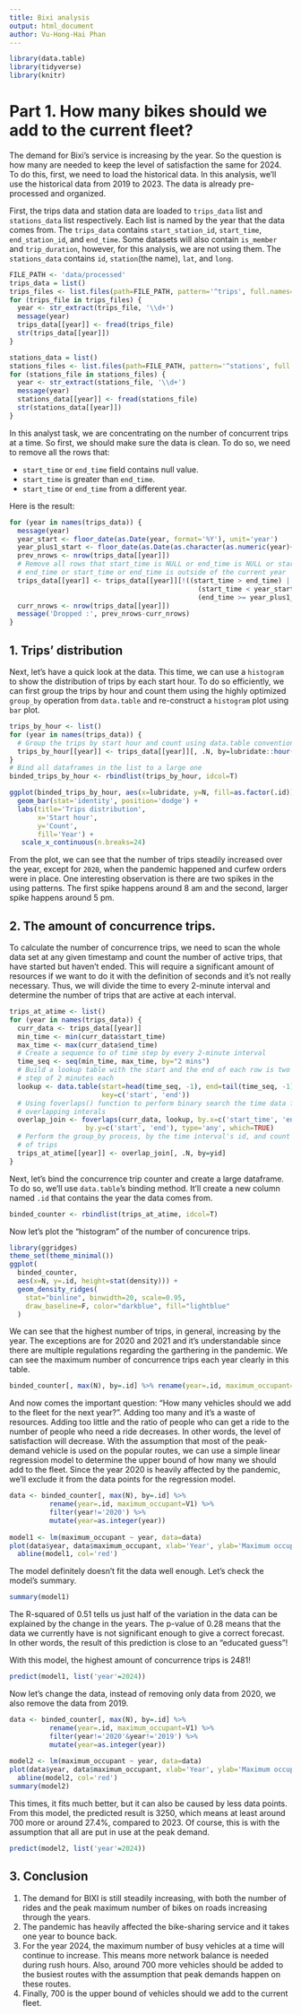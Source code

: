 ```yaml
---
title: Bixi analysis
output: html_document
author: Vu-Hong-Hai Phan
---
```


```r
library(data.table)
library(tidyverse)
library(knitr)
```

# Part 1. How many bikes should we add to the current fleet?

The demand for Bixi's service is increasing by the year. So the question is how many are needed to keep the level of satisfaction the same for 2024. To do this, first, we need to load the historical data. In this analysis, we'll use the historical data from 2019 to 2023. The data is already pre-processed and organized.

First, the trips data and station data are loaded to `trips_data` list and `stations_data` list respectively. Each list is named by the year that the data comes from. The `trips_data` contains `start_station_id`, `start_time`, `end_station_id`, and `end_time`. Some datasets will also contain `is_member` and `trip_duration`, however, for this analysis, we are not using them. The `stations_data` contains `id`, `station`(the name), `lat`, and `long`.

```r
FILE_PATH <- 'data/processed'
trips_data = list()
trips_files <- list.files(path=FILE_PATH, pattern='^trips', full.names=T)
for (trips_file in trips_files) {
  year <- str_extract(trips_file, '\\d+')
  message(year)
  trips_data[[year]] <- fread(trips_file)
  str(trips_data[[year]])
}
```

```r
stations_data = list()
stations_files <- list.files(path=FILE_PATH, pattern='^stations', full.names=T)
for (stations_file in stations_files) {
  year <- str_extract(stations_file, '\\d+')
  message(year)
  stations_data[[year]] <- fread(stations_file)
  str(stations_data[[year]])
}
```

In this analyst task, we are concentrating on the number of concurrent trips at a time. So first, we should make sure the data is clean. To do so, we need to remove all the rows that:

-   `start_time` or `end_time` field contains null value.
-   `start_time` is greater than `end_time`.
-   `start_time` or `end_time` from a different year.

Here is the result:

```r
for (year in names(trips_data)) {
  message(year)
  year_start <- floor_date(as.Date(year, format='%Y'), unit='year')
  year_plus1_start <- floor_date(as.Date(as.character(as.numeric(year)+1), format='%Y'), unit='year')
  prev_nrows <- nrow(trips_data[[year]])
  # Remove all rows that start_time is NULL or end_time is NULL or start_time >
  # end_time or start_time or end_time is outside of the current year
  trips_data[[year]] <- trips_data[[year]][!((start_time > end_time) |
                                               (start_time < year_start) |
                                               (end_time >= year_plus1_start))]
  curr_nrows <- nrow(trips_data[[year]])
  message('Dropped :', prev_nrows-curr_nrows)
}
```

## 1. Trips' distribution

Next, let's have a quick look at the data. This time, we can use a `histogram` to show the distribution of trips by each start hour. To do so efficiently, we can first group the trips by hour and count them using the highly optimized `group_by` operation from `data.table` and re-construct a `histogram` plot using `bar` plot.

```r
trips_by_hour <- list()
for (year in names(trips_data)) {
  # Group the trips by start hour and count using data.table convention
  trips_by_hour[[year]] <- trips_data[[year]][, .N, by=lubridate::hour(start_time)]
}
# Bind all dataframes in the list to a large one
binded_trips_by_hour <- rbindlist(trips_by_hour, idcol=T)
```

```r
ggplot(binded_trips_by_hour, aes(x=lubridate, y=N, fill=as.factor(.id))) +
  geom_bar(stat='identity', position='dodge') +
  labs(title='Trips distribution',
       x='Start hour',
       y='Count',
       fill='Year') +
   scale_x_continuous(n.breaks=24)
```

From the plot, we can see that the number of trips steadily increased over the year, except for `2020`, when the pandemic happened and curfew orders were in place. One interesting observation is there are two spikes in the using patterns. The first spike happens around 8 am and the second, larger spike happens around 5 pm.

## 2. The amount of concurrence trips.

To calculate the number of concurrence trips, we need to scan the whole data set at any given timestamp and count the number of active trips, that have started but haven't ended. This will require a significant amount of resources if we want to do it with the definition of seconds and it's not really necessary. Thus, we will divide the time to every 2-minute interval and determine the number of trips that are active at each interval.

```r
trips_at_atime <- list()
for (year in names(trips_data)) {
  curr_data <- trips_data[[year]]
  min_time <- min(curr_data$start_time)
  max_time <- max(curr_data$end_time)
  # Create a sequence to of time step by every 2-minute interval
  time_seq <- seq(min_time, max_time, by="2 mins")
  # Build a lookup table with the start and the end of each row is two time 
  # step of 2 minutes each
  lookup <- data.table(start=head(time_seq, -1), end=tail(time_seq, -1),
                       key=c('start', 'end'))
  # Using foverlaps() function to perform binary search the time data for
  # overlapping interals
  overlap_join <- foverlaps(curr_data, lookup, by.x=c('start_time', 'end_time'),
                   by.y=c('start', 'end'), type='any', which=TRUE)
  # Perform the group_by process, by the time interval's id, and count the number
  # of trips
  trips_at_atime[[year]] <- overlap_join[, .N, by=yid]
}
```

Next, let's bind the concurrence trip counter and create a large dataframe. To do so, we'll use `data.table`'s binding method. It'll create a new column named `.id` that contains the year the data comes from.

```r
binded_counter <- rbindlist(trips_at_atime, idcol=T)
```

Now let's plot the "histogram" of the number of concurence trips.

```r
library(ggridges)
theme_set(theme_minimal())
ggplot(
  binded_counter, 
  aes(x=N, y=.id, height=stat(density))) +
  geom_density_ridges(
    stat="binline", binwidth=20, scale=0.95,
    draw_baseline=F, color="darkblue", fill="lightblue"
  )
```

We can see that the highest number of trips, in general, increasing by the year. The exceptions are for 2020 and 2021 and it's understandable since there are multiple regulations regarding the garthering in the pandemic. We can see the maximum number of concurrence trips each year clearly in this table.

```r
binded_counter[, max(N), by=.id] %>% rename(year=.id, maximum_occupant=V1)
```

And now comes the important question: "How many vehicles should we add to the fleet for the next year?". Adding too many and it's a waste of resources. Adding too little and the ratio of people who can get a ride to the number of people who need a ride decreases. In other words, the level of satisfaction will decrease. With the assumption that most of the peak-demand vehicle is used on the popular routes, we can use a simple linear regression model to determine the upper bound of how many we should add to the fleet. Since the year 2020 is heavily affected by the pandemic, we'll exclude it from the data points for the regression model.

```r
data <- binded_counter[, max(N), by=.id] %>%
          rename(year=.id, maximum_occupant=V1) %>%
          filter(year!='2020') %>%
          mutate(year=as.integer(year))
          
model1 <- lm(maximum_occupant ~ year, data=data)
plot(data$year, data$maximum_occupant, xlab='Year', ylab='Maximum occupant') +
  abline(model1, col='red')
```

The model definitely doesn't fit the data well enough. Let's check the model's summary.

```r
summary(model1)
```

The R-squared of 0.51 tells us just half of the variation in the data can be explained by the change in the years. The p-value of 0.28 means that the data we currently have is not significant enough to give a correct forecast. In other words, the result of this prediction is close to an "educated guess"!

With this model, the highest amount of concurrence trips is 2481!

```r
predict(model1, list('year'=2024))
```

Now let's change the data, instead of removing only data from 2020, we also remove the data from 2019.

```r
data <- binded_counter[, max(N), by=.id] %>%
          rename(year=.id, maximum_occupant=V1) %>%
          filter(year!='2020'&year!='2019') %>%
          mutate(year=as.integer(year))
          
model2 <- lm(maximum_occupant ~ year, data=data)
plot(data$year, data$maximum_occupant, xlab='Year', ylab='Maximum occupant') +
  abline(model2, col='red')
summary(model2)
```

This times, it fits much better, but it can also be caused by less data points. From this model, the predicted result is 3250, which means at least around 700 more or around 27.4%, compared to 2023. Of course, this is with the assumption that all are put in use at the peak demand.

```r
predict(model2, list('year'=2024))
```

## 3. Conclusion

1.  The demand for BIXI is still steadily increasing, with both the number of rides and the peak maximum number of bikes on roads increasing through the years.
2.  The pandemic has heavily affected the bike-sharing service and it takes one year to bounce back.
3.  For the year 2024, the maximum number of busy vehicles at a time will continue to increase. This means more network balance is needed during rush hours. Also, around 700 more vehicles should be added to the busiest routes with the assumption that peak demands happen on these routes.
4.  Finally, 700 is the upper bound of vehicles should we add to the current fleet.
